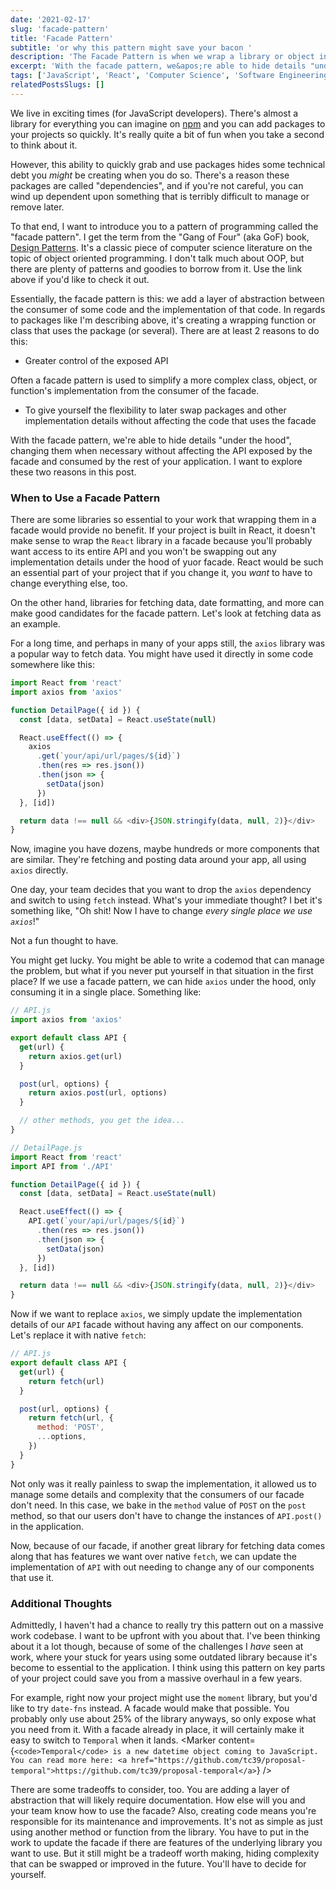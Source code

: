 ```yaml
---
date: '2021-02-17'
slug: 'facade-pattern'
title: 'Facade Pattern'
subtitle: 'or why this pattern might save your bacon '
description: 'The Facade Pattern is when we wrap a library or object in our own function or class in order to hide the implementation details from the consumer. We can hide vast complexity and build in flexibility with this pattern.'
excerpt: 'With the facade pattern, we&apos;re able to hide details "under the hood", changing them when necessary without affecting the API exposed by the facade and consumed by the rest of your application.'
tags: ['JavaScript', 'React', 'Computer Science', 'Software Engineering']
relatedPostsSlugs: []
---
```


We live in exciting times (for JavaScript developers). There's almost a library for everything you can imagine on [npm](https://npmjs.com) and you can add packages to your projects so quickly. It's really quite a bit of fun when you take a second to think about it.

However, this ability to quickly grab and use packages hides some technical debt you _might_ be creating when you do so. There's a reason these packages are called "dependencies", and if you're not careful, you can wind up dependent upon something that is terribly difficult to manage or remove later.

To that end, I want to introduce you to a pattern of programming called the "facade pattern". I get the term from the "Gang of Four" (aka GoF) book, [Design Patterns](https://www.amazon.com/Design-Patterns-Elements-Reusable-Object-Oriented/dp/0201633612?dchild=1&keywords=design+patterns&qid=1613630581&sr=8-4&linkCode=ll1&tag=kyleshevlin-20&linkId=caa9cd1b6f46468d77c7b2e6d3ac3650&language=en_US&ref_=as_li_ss_tl). It's a classic piece of computer science literature on the topic of object oriented programming. I don't talk much about OOP, but there are plenty of patterns and goodies to borrow from it. Use the link above if you'd like to check it out.

Essentially, the facade pattern is this: we add a layer of abstraction between the consumer of some code and the implementation of that code. In regards to packages like I'm describing above, it's creating a wrapping function or class that uses the package (or several). There are at least 2 reasons to do this:

- Greater control of the exposed API

Often a facade pattern is used to simplify a more complex class, object, or function's implementation from the consumer of the facade.

- To give yourself the flexibility to later swap packages and other implementation details without affecting the code that uses the facade

With the facade pattern, we're able to hide details "under the hood", changing them when necessary without affecting the API exposed by the facade and consumed by the rest of your application. I want to explore these two reasons in this post.

### When to Use a Facade Pattern

There are some libraries so essential to your work that wrapping them in a facade would provide no benefit. If your project is built in React, it doesn't make sense to wrap the `React` library in a facade because you'll probably want access to its entire API and you won't be swapping out any implementation details under the hood of yuor facade. React would be such an essential part of your project that if you change it, you _want_ to have to change everything else, too.

On the other hand, libraries for fetching data, date formatting, and more can make good candidates for the facade pattern. Let's look at fetching data as an example.

For a long time, and perhaps in many of your apps still, the `axios` library was a popular way to fetch data. You might have used it directly in some code somewhere like this:

```javascript
import React from 'react'
import axios from 'axios'

function DetailPage({ id }) {
  const [data, setData] = React.useState(null)

  React.useEffect(() => {
    axios
      .get(`your/api/url/pages/${id}`)
      .then(res => res.json())
      .then(json => {
        setData(json)
      })
  }, [id])

  return data !== null && <div>{JSON.stringify(data, null, 2)}</div>
}
```

Now, imagine you have dozens, maybe hundreds or more components that are similar. They're fetching and posting data around your app, all using `axios` directly.

One day, your team decides that you want to drop the `axios` dependency and switch to using `fetch` instead. What's your immediate thought? I bet it's something like, "Oh shit! Now I have to change _every single place we use `axios`_!"

Not a fun thought to have.

You might get lucky. You might be able to write a codemod that can manage the problem, but what if you never put yourself in that situation in the first place? If we use a facade pattern, we can hide `axios` under the hood, only consuming it in a single place. Something like:

```javascript
// API.js
import axios from 'axios'

export default class API {
  get(url) {
    return axios.get(url)
  }

  post(url, options) {
    return axios.post(url, options)
  }

  // other methods, you get the idea...
}

// DetailPage.js
import React from 'react'
import API from './API'

function DetailPage({ id }) {
  const [data, setData] = React.useState(null)

  React.useEffect(() => {
    API.get(`your/api/url/pages/${id}`)
      .then(res => res.json())
      .then(json => {
        setData(json)
      })
  }, [id])

  return data !== null && <div>{JSON.stringify(data, null, 2)}</div>
}
```

Now if we want to replace `axios`, we simply update the implementation details of our `API` facade without having any affect on our components. Let's replace it with native `fetch`:

```javascript
// API.js
export default class API {
  get(url) {
    return fetch(url)
  }

  post(url, options) {
    return fetch(url, {
      method: 'POST',
      ...options,
    })
  }
}
```

Not only was it really painless to swap the implementation, it allowed us to manage some details and complexity that the consumers of our facade don't need. In this case, we bake in the `method` value of `POST` on the `post` method, so that our users don't have to change the instances of `API.post()` in the application.

Now, because of our facade, if another great library for fetching data comes along that has features we want over native `fetch`, we can update the implementation of `API` with out needing to change any of our components that use it.

### Additional Thoughts

Admittedly, I haven't had a chance to really try this pattern out on a massive work codebase. I want to be upfront with you about that. I've been thinking about it a lot though, because of some of the challenges I _have_ seen at work, where your stuck for years using some outdated library because it's become to essential to the application. I think using this pattern on key parts of your project could save you from a massive overhaul in a few years.

For example, right now your project might use the `moment` library, but you'd like to try `date-fns` instead. A facade would make that possible. You probably only use about 25% of the library anyways, so only expose what you need from it. With a facade already in place, it will certainly make it easy to switch to `Temporal` when it lands. <Marker content={`<code>Temporal</code> is a new datetime object coming to JavaScript. You can read more here: <a href="https://github.com/tc39/proposal-temporal">https://github.com/tc39/proposal-temporal</a>`} />

There are some tradeoffs to consider, too. You are adding a layer of abstraction that will likely require documentation. How else will you and your team know how to use the facade? Also, creating code means you're responsible for its maintenance and improvements. It's not as simple as just using another method or function from the library. You have to put in the work to update the facade if there are features of the underlying library you want to use. But it still might be a tradeoff worth making, hiding complexity that can be swapped or improved in the future. You'll have to decide for yourself.
